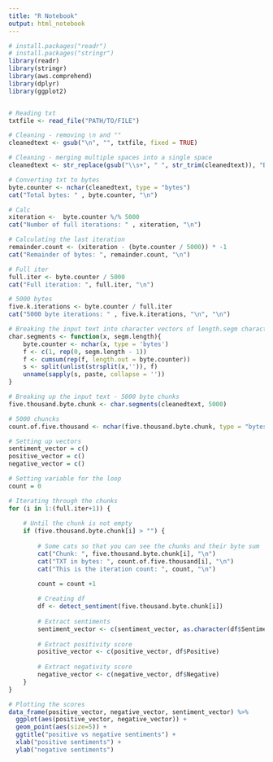 ```yaml
---
title: "R Notebook"
output: html_notebook
---
```


```r
# install.packages("readr")
# install.packages("stringr")
library(readr)
library(stringr)
library(aws.comprehend)
library(dplyr)
library(ggplot2)


# Reading txt 
txtfile <- read_file("PATH/TO/FILE")

# Cleaning - removing \n and ""
cleanedtext <- gsub("\n", "", txtfile, fixed = TRUE)

# Cleaning - merging multiple spaces into a single space
cleanedtext <- str_replace(gsub("\\s+", " ", str_trim(cleanedtext)), "B", "b")

# Converting txt to bytes
byte.counter <- nchar(cleanedtext, type = "bytes")
cat("Total bytes: " , byte.counter, "\n")

# Calc
xiteration <-  byte.counter %/% 5000
cat("Number of full iterations: " , xiteration, "\n")

# Calculating the last iteration
remainder.count <- (xiteration - (byte.counter / 5000)) * -1
cat("Remainder of bytes: ", remainder.count, "\n")

# Full iter
full.iter <- byte.counter / 5000
cat("Full iteration: ", full.iter, "\n")

# 5000 bytes
five.k.iterations <- byte.counter / full.iter
cat("5000 byte iterations: " , five.k.iterations, "\n", "\n")

# Breaking the input text into character vectors of length.segm characters each
char.segments <- function(x, segm.length){
    byte.counter <- nchar(x, type = 'bytes')
    f <- c(1, rep(0, segm.length - 1))
    f <- cumsum(rep(f, length.out = byte.counter))
    s <- split(unlist(strsplit(x,'')), f)
    unname(sapply(s, paste, collapse = ''))
}

# Breaking up the input text - 5000 byte chunks
five.thousand.byte.chunk <- char.segments(cleanedtext, 5000)

# 5000 chuncks
count.of.five.thousand <- nchar(five.thousand.byte.chunk, type = "bytes")

# Setting up vectors
sentiment_vector = c() 
positive_vector = c()
negative_vector = c()

# Setting variable for the loop
count = 0

# Iterating through the chunks 
for (i in 1:(full.iter+1)) { 
    
    # Until the chunk is not empty
    if (five.thousand.byte.chunk[i] > "") {  
        
        # Some cats so that you can see the chunks and their byte sum
        cat("Chunk: ", five.thousand.byte.chunk[i], "\n") 
        cat("TXT in bytes: ", count.of.five.thousand[i], "\n")
        cat("This is the iteration count: ", count, "\n")

        count = count +1
        
        # Creating df
        df <- detect_sentiment(five.thousand.byte.chunk[i])
        
        # Extract sentiments
        sentiment_vector <- c(sentiment_vector, as.character(df$Sentiment))
        
        # Extract positivity score 
        positive_vector <- c(positive_vector, df$Positive)
        
        # Extract negativity score 
        negative_vector <- c(negative_vector, df$Negative)
    }
}

# Plotting the scores
data_frame(positive_vector, negative_vector, sentiment_vector) %>%
  ggplot(aes(positive_vector, negative_vector)) +
  geom_point(aes(size=5)) +
  ggtitle("positive vs negative sentiments") +
  xlab("positive sentiments") +
  ylab("negative sentiments")
```

